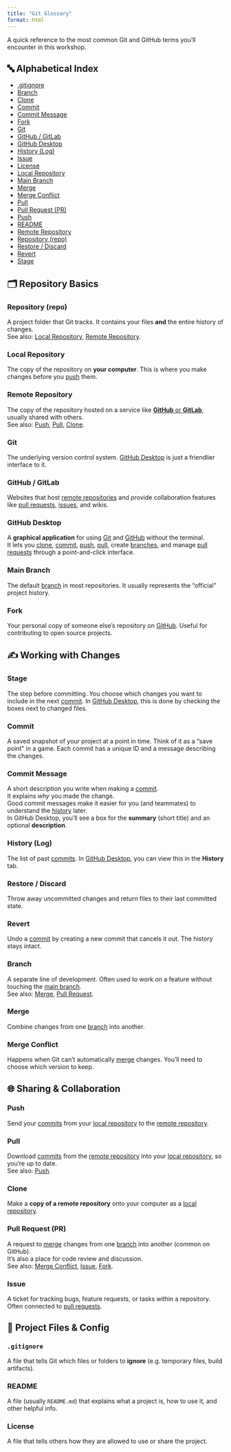 ```yaml
---
title: "Git Glossary"
format: html
---
```


A quick reference to the most common Git and GitHub terms you'll encounter in this workshop.  

## 🔤 Alphabetical Index

- [.gitignore](#gitignore)
- [Branch](#branch)
- [Clone](#clone)
- [Commit](#commit)
- [Commit Message](#commit-message)
- [Fork](#fork)
- [Git](#git)
- [GitHub / GitLab](#github-gitlab)
- [GitHub Desktop](#github-desktop)
- [History (Log)](#history-log)
- [Issue](#issue)
- [License](#license)
- [Local Repository](#local-repository)
- [Main Branch](#main-branch)
- [Merge](#merge)
- [Merge Conflict](#merge-conflict)
- [Pull](#pull)
- [Pull Request (PR)](#pull-request-pr)
- [Push](#push)
- [README](#readme)
- [Remote Repository](#remote-repository)
- [Repository (repo)](#repository)
- [Restore / Discard](#restore-discard)
- [Revert](#revert)
- [Stage](#stage)

## 🗂 Repository Basics

### Repository (repo) {#repository}
A project folder that Git tracks. It contains your files **and** the entire history of changes.  
See also: [Local Repository](#local-repository), [Remote Repository](#remote-repository).

### Local Repository {#local-repository}
The copy of the repository on **your computer**. This is where you make changes before you [push](#push) them.

### Remote Repository {#remote-repository}
The copy of the repository hosted on a service like [**GitHub** or **GitLab**](#github--gitlab), usually shared with others.  
See also: [Push](#push), [Pull](#pull), [Clone](#clone).

### Git {#git}
The underlying version control system. [GitHub Desktop](#github-desktop) is just a friendlier interface to it.

### GitHub / GitLab {#github-gitlab}
Websites that host [remote repositories](#remote-repository) and provide collaboration features like [pull requests](#pull-request-pr), [issues](#issue), and wikis.

### GitHub Desktop {#github-desktop}
A **graphical application** for using [Git](#git) and [GitHub](#github--gitlab) without the terminal.  
It lets you [clone](#clone), [commit](#commit), [push](#push), [pull](#pull), create [branches](#branch), and manage [pull requests](#pull-request-pr) through a point-and-click interface.

### Main Branch {#main-branch}
The default [branch](#branch) in most repositories. It usually represents the "official" project history.

### Fork {#fork}
Your personal copy of someone else's repository on [GitHub](#github--gitlab). Useful for contributing to open source projects.  

## ✍️ Working with Changes

### Stage {#stage}
The step before committing. You choose which changes you want to include in the next [commit](#commit). In [GitHub Desktop](#github-desktop), this is done by checking the boxes next to changed files.

### Commit {#commit}
A saved snapshot of your project at a point in time. Think of it as a "save point" in a game. Each commit has a unique ID and a message describing the changes.

### Commit Message {#commit-message}
A short description you write when making a [commit](#commit).  
It explains *why* you made the change.  
Good commit messages make it easier for you (and teammates) to understand the [history](#history-log) later.  
In GitHub Desktop, you’ll see a box for the **summary** (short title) and an optional **description**.  


### History (Log) {#history-log}
The list of past [commits](#commit). In [GitHub Desktop](#github-desktop), you can view this in the **History** tab.

### Restore / Discard {#restore-discard}
Throw away uncommitted changes and return files to their last committed state.

### Revert {#revert}
Undo a [commit](#commit) by creating a new commit that cancels it out. The history stays intact.

### Branch {#branch}
A separate line of development. Often used to work on a feature without touching the [main branch](#main-branch).  
See also: [Merge](#merge), [Pull Request](#pull-request-pr).

### Merge {#merge}
Combine changes from one [branch](#branch) into another.

### Merge Conflict {#merge-conflict}
Happens when Git can't automatically [merge](#merge) changes. You'll need to choose which version to keep.

## 🌐 Sharing & Collaboration

### Push {#push}
Send your [commits](#commit) from your [local repository](#local-repository) to the [remote repository](#remote-repository).

### Pull {#pull}
Download [commits](#commit) from the [remote repository](#remote-repository) into your [local repository](#local-repository), so you're up to date.  
See also: [Push](#push).

### Clone {#clone}
Make a **copy of a remote repository** onto your computer as a [local repository](#local-repository).

### Pull Request (PR) {#pull-request-pr}
A request to [merge](#merge) changes from one [branch](#branch) into another (common on GitHub).  
It's also a place for code review and discussion.  
See also: [Merge Conflict](#merge-conflict), [Issue](#issue), [Fork](#fork).

### Issue {#issue}
A ticket for tracking bugs, feature requests, or tasks within a repository.  
Often connected to [pull requests](#pull-request-pr).

## 📄 Project Files & Config

### `.gitignore` {#gitignore}
A file that tells Git which files or folders to **ignore** (e.g. temporary files, build artifacts).

### README {#readme}
A file (usually `README.md`) that explains what a project is, how to use it, and other helpful info.

### License {#license}
A file that tells others how they are allowed to use or share the project.
